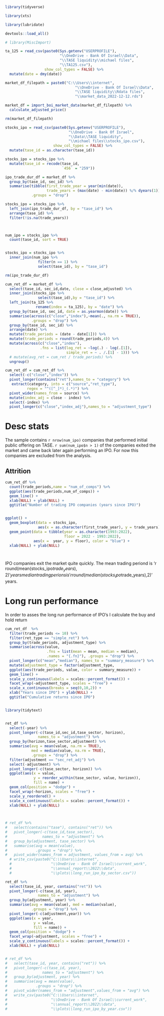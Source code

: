 
```r

library(tidyverse)

library(xts)

library(lubridate)

devtools::load_all()

# library(MiscImport)

```


```r

ta_125 = read_csv(paste0(Sys.getenv("USERPROFILE"),
                         "\\OneDrive - Bank Of Israel\\Data",
                         "\\TASE liquidity\\michael files",
                         "\\TA125.csv"),
                  show_col_types = FALSE) %>% 
  mutate(date = dmy(date))

```

```r

market_df_filepath = paste0("C:\\Users\\internet",
                                "\\OneDrive - Bank Of Israel\\Data",
                                "\\TASE liquidity\\Rdata files",
                                "\\market_data_2022-12-12.rds")

market_df = import_boi_market_data(market_df_filepath) %>% 
  calculate_adjusted_price()

rm(market_df_filepath)

```


```r

stocks_ipo = read_csv(paste0(Sys.getenv("USERPROFILE"),
                             "\\OneDrive - Bank Of Israel",
                             "\\Data\\TASE liquidity",
                             "\\michael files\\stocks_ipo.csv"),
                      show_col_types = FALSE) %>% 
  mutate(tase_id = as.character(tase_id))

stocks_ipo = stocks_ipo %>% 
  mutate(tase_id = recode(tase_id,
                          `456` = "259"))

ipo_trade_dur_df = market_df %>% 
  group_by(tase_id, sec_id) %>% 
  summarise(tibble(first_trade_year = year(min(date)),
                   trade_years = (max(date) - min(date)) %/% dyears(1)),
            .groups = "drop")

stocks_ipo = stocks_ipo %>% 
  left_join(ipo_trade_dur_df, by = "tase_id") %>% 
  arrange(tase_id) %>% 
  filter(!is.na(trade_years))



num_ipo = stocks_ipo %>% 
  count(tase_id, sort = TRUE)


stocks_ipo = stocks_ipo %>% 
  inner_join(num_ipo %>% 
               filter(n == 1) %>% 
               select(tase_id), by = "tase_id")

rm(ipo_trade_dur_df)

```

```r

cum_ret_df = market_df %>% 
  select(tase_id, sec_id,date, close = close_adjusted) %>% 
  inner_join(stocks_ipo %>% 
               select(tase_id),by = "tase_id") %>% 
  left_join(ta_125 %>% 
              rename(index = ta_125), by = "date") %>% 
  group_by(tase_id, sec_id, date = as.yearmon(date)) %>% 
  summarise(across(c("close","index"),~mean(., na.rm = TRUE)),
            .groups = "drop") %>% 
  group_by(tase_id, sec_id) %>% 
  arrange(date) %>% 
  mutate(trade_periods = (date - date[1])) %>% 
  mutate(trade_periods = round(trade_periods,4)) %>%
  mutate(across(c("close","index"),
                .fns = list(log_ret = ~log(.) - log(.[1]),
                            simple_ret = ~ . /.[1] - 1))) %>% 
  # mutate(avg_ret = cum_ret / trade_periods) %>% 
  ungroup()

cum_ret_df = cum_ret_df %>% 
  select(-c("close","index")) %>% 
  pivot_longer(contains("ret"),names_to = "category") %>% 
   extract(category, into = c("source","ret_type"),
          regex = "^([^_]*)_(.*)") %>% 
  pivot_wider(names_from = source) %>% 
  mutate(index_adj = close - index) %>% 
  select(-index) %>% 
  pivot_longer(c("close","index_adj"),names_to = "adjustment_type")


```


# Desc stats


The sample contains `r nrow(num_ipo)` companies that performed
initial public offering on TASE. `r sum(num_ipo$n > 1)` of the
companies exited the market and came back later again performing an
IPO. For now this companies are excluded from the analysis.

## Attrition

```r

cum_ret_df %>% 
  count(trade_periods,name = "num_of_comps") %>% 
  ggplot(aes(trade_periods,num_of_comps)) + 
  geom_line() + 
  xlab(NULL) + ylab(NULL) + 
  ggtitle("Number of trading IPO companies (years since IPO)")



```


```r

ggplot() + 
  geom_boxplot(data = stocks_ipo,
               aes(x = as.character(first_trade_year), y = trade_years)) + 
  geom_point(data = tibble(year = as.character(1993:2022),
                           floor = 2022 - 1993:2022),
             aes(x =  year, y = floor), color = "blue") +
  xlab(NULL) + ylab(NULL)




```


IPO companies exit the market quite quickly. The mean trading
periond is 'r round(mean(stocks_ipo$trade_years),2)' years
median trading perions is
'r round(median(stocks_ipo$trade_years),2)' years.

# Long run performance

In order to asses the long run performance of IPO's I calculate the buy and hold return 


```r

cum_ret_df  %>% 
  filter(trade_periods <= 10) %>%
  filter(ret_type == "simple_ret") %>% 
  group_by(trade_periods, adjustment_type) %>% 
  summarise(across(value,
                   .fns = list(mean = mean, median = median),
                   .names = "{.fn}"), .groups = "drop") %>% 
  pivot_longer(c("mean","median"), names_to = "summary_measure") %>% 
  mutate(adjustment_type = factor(adjustment_type,                                  labels = c("Absolute returns","Abnormal(index adjusted) returns"))) %>% 
  ggplot(aes(trade_periods, value, color = summary_measure)) + 
  geom_line() + 
  scale_y_continuous(labels = scales::percent_format()) + 
  facet_wrap(~adjustment_type, scales = "free") + 
  scale_x_continuous(breaks = seq(0,10,2)) +
  xlab("Years since IPO") + ylab(NULL) + 
  ggtitle("Cumulative returns since IPO")



```


```r

library(tidytext)


ret_df %>% 
  select(-year) %>%
  pivot_longer(-c(tase_id,sec_id,tase_sector, horizon),
               names_to = "adjustment") %>% 
  group_by(horizon,tase_sector,adjustment) %>% 
  summarise(avg = mean(value, na.rm = TRUE),
            med = median(value, na.rm = TRUE),
            .groups = "drop") %>% 
  filter(adjustment == "sec_ret_adj") %>%
  select(-adjustment) %>% 
  pivot_longer(-c(tase_sector, horizon)) %>% 
  ggplot(aes(x = value,
             y = reorder_within(tase_sector, value, horizon)),
             fill = name) + 
  geom_col(position = "dodge") + 
  facet_wrap(~horizon, scales = "free") + 
  scale_y_reordered() +
  scale_x_continuous(labels = scales::percent_format()) +
  xlab(NULL) + ylab(NULL)
  


# ret_df %>% 
#   select(contains("tase"), contains("ret")) %>%
#   pivot_longer(-c(tase_id,tase_sector),
#                names_to = "adjustment") %>% 
#   group_by(adjustment, tase_sector) %>% 
#   summarise(avg = mean(value),
#             .groups = "drop") %>% 
#   pivot_wider(names_from = adjustment, values_from = avg) %>% 
  # write_csv(paste0("C:\\Users\\internet",
  #                  "\\OneDrive - Bank Of Israel\\current_work",
  #                  "\\annual_report\\2022\\data",
  #                  "\\plots\\long_run_ipo_by_sector.csv"))

```


```r

ret_df %>% 
  select(tase_id, year, contains("ret")) %>%
  pivot_longer(-c(tase_id, year),
               names_to = "adjustment") %>% 
  group_by(adjustment, year) %>% 
  summarise(avg = mean(value), med = median(value),
            .groups = "drop") %>% 
  pivot_longer(-c(adjustment,year)) %>% 
  ggplot(aes(x = year,
             y = value,
             fill = name)) + 
  geom_col(position = "dodge") + 
  facet_wrap(~adjustment, scales = "free") + 
  scale_y_continuous(labels = scales::percent_format()) +
  xlab(NULL) + ylab(NULL)


# ret_df %>% 
#   select(tase_id, year, contains("ret")) %>%
#   pivot_longer(-c(tase_id, year),
#                names_to = "adjustment") %>% 
#   group_by(adjustment, year) %>% 
#   summarise(avg = mean(value),
#             .groups = "drop") %>% 
#   pivot_wider(names_from = "adjustment",values_from = "avg") %>% 
#   write_csv(paste0("C:\\Users\\internet",
#                    "\\OneDrive - Bank Of Israel\\current_work",
#                    "\\annual_report\\2022\\data",
#                    "\\plots\\long_run_ipo_by_year.csv"))

  
  


```

